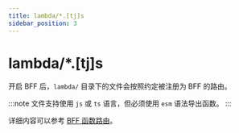 ```yaml
---
title: lambda/*.[tj]s
sidebar_position: 3
---
```


# lambda/*.[tj]s

开启 BFF 后，`lambda/` 目录下的文件会按照约定被注册为 BFF 的路由。

:::note
文件支持使用 `js` 或 `ts` 语言，但必须使用 `esm` 语法导出函数。
:::

详细内容可以参考 [BFF 函数路由](/guides/advanced-features/bff/function.html#函数路由)。

